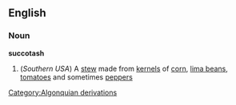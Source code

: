 ==English==
===Noun===
{{wikipedia}}
'''succotash'''
#(''Southern USA'') A [[stew]] made from [[kernel]]s of [[corn]], [[lima bean]]s, [[tomatoes]] and sometimes [[pepper]]s
[[Category:Algonquian derivations]]